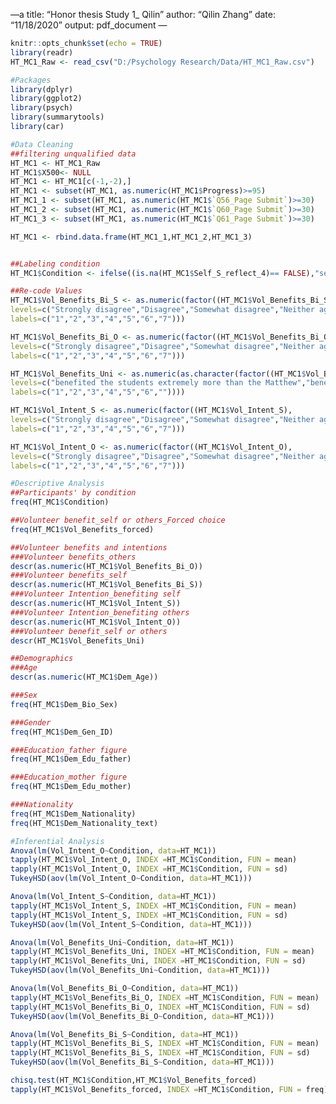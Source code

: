 ---a
title: "Honor thesis Study 1_ Qilin"
author: "Qilin Zhang"
date: "11/18/2020"
output: pdf_document
---

```r
knitr::opts_chunk$set(echo = TRUE)
library(readr)
HT_MC1_Raw <- read_csv("D:/Psychology Research/Data/HT_MC1_Raw.csv")
```
```r
#Packages
library(dplyr)
library(ggplot2)
library(psych)
library(summarytools)
library(car)
```

```r
#Data Cleaning
##filtering unqualified data
HT_MC1 <- HT_MC1_Raw
HT_MC1$X500<- NULL
HT_MC1 <- HT_MC1[c(-1,-2),]
HT_MC1 <- subset(HT_MC1, as.numeric(HT_MC1$Progress)>=95)
HT_MC1_1 <- subset(HT_MC1, as.numeric(HT_MC1$`Q56_Page Submit`)>=30)
HT_MC1_2 <- subset(HT_MC1, as.numeric(HT_MC1$`Q60_Page Submit`)>=30)
HT_MC1_3 <- subset(HT_MC1, as.numeric(HT_MC1$`Q61_Page Submit`)>=30)

HT_MC1 <- rbind.data.frame(HT_MC1_1,HT_MC1_2,HT_MC1_3)


##Labeling condition
HT_MC1$Condition <- ifelse((is.na(HT_MC1$Self_S_reflect_4)== FALSE),"self",(ifelse(is.na(HT_MC1$Other_O_reflect_4)== FALSE, "other", "self&other")))

##Re-code Values
HT_MC1$Vol_Benefits_Bi_S <- as.numeric(factor((HT_MC1$Vol_Benefits_Bi_S),
levels=c("Strongly disagree","Disagree","Somewhat disagree","Neither agree nor disagree","Somewhat agree","Agree","Strongly agree"),
labels=c("1","2","3","4","5","6","7")))

HT_MC1$Vol_Benefits_Bi_O <- as.numeric(factor((HT_MC1$Vol_Benefits_Bi_O),
levels=c("Strongly disagree","Disagree","Somewhat disagree","Neither agree nor disagree","Somewhat agree","Agree","Strongly agree"),
labels=c("1","2","3","4","5","6","7")))

HT_MC1$Vol_Benefits_Uni <- as.numeric(as.character(factor((HT_MC1$Vol_Benefits_Uni),
levels=c("benefited the students extremely more than the Matthew","benefited the students moderately more than the Matthew","benefited the students slightly more than the Matthew","benefited the students and Matthew equally","benefited Matthew slightly more than the students","benefited the Matthew moderately more than the students","benefited Matthew extremely more than the students"),
labels=c("1","2","3","4","5","6",""))))

HT_MC1$Vol_Intent_S <- as.numeric(factor((HT_MC1$Vol_Intent_S),
levels=c("Strongly disagree","Disagree","Somewhat disagree","Neither agree nor disagree","Somewhat agree","Agree","Strongly agree"),
labels=c("1","2","3","4","5","6","7")))

HT_MC1$Vol_Intent_O <- as.numeric(factor((HT_MC1$Vol_Intent_O),
levels=c("Strongly disagree","Disagree","Somewhat disagree","Neither agree nor disagree","Somewhat agree","Agree","Strongly agree"),
labels=c("1","2","3","4","5","6","7")))
```

```r
#Descriptive Analysis
##Participants' by condition
freq(HT_MC1$Condition)

##Volunteer benefit_self or others_Forced choice
freq(HT_MC1$Vol_Benefits_forced)

##Volunteer benefits and intentions
###Volunteer benefits_others
descr(as.numeric(HT_MC1$Vol_Benefits_Bi_O))
###Volunteer benefits_self
descr(as.numeric(HT_MC1$Vol_Benefits_Bi_S))
###Volunteer Intention_benefiting self
descr(as.numeric(HT_MC1$Vol_Intent_S))
###Volunteer Intention_benefiting others
descr(as.numeric(HT_MC1$Vol_Intent_O))
###Volunteer benefit_self or others
descr(HT_MC1$Vol_Benefits_Uni)

##Demographics
###Age
descr(as.numeric(HT_MC1$Dem_Age))

###Sex
freq(HT_MC1$Dem_Bio_Sex)

###Gender
freq(HT_MC1$Dem_Gen_ID)

###Education_father figure
freq(HT_MC1$Dem_Edu_father)

###Education_mother figure
freq(HT_MC1$Dem_Edu_mother)

###Nationality
freq(HT_MC1$Dem_Nationality)
freq(HT_MC1$Dem_Nationality_text)
```
```r
#Inferential Analysis
Anova(lm(Vol_Intent_O~Condition, data=HT_MC1))
tapply(HT_MC1$Vol_Intent_O, INDEX =HT_MC1$Condition, FUN = mean)
tapply(HT_MC1$Vol_Intent_O, INDEX =HT_MC1$Condition, FUN = sd)
TukeyHSD(aov(lm(Vol_Intent_O~Condition, data=HT_MC1)))

Anova(lm(Vol_Intent_S~Condition, data=HT_MC1))
tapply(HT_MC1$Vol_Intent_S, INDEX =HT_MC1$Condition, FUN = mean)
tapply(HT_MC1$Vol_Intent_S, INDEX =HT_MC1$Condition, FUN = sd)
TukeyHSD(aov(lm(Vol_Intent_S~Condition, data=HT_MC1)))

Anova(lm(Vol_Benefits_Uni~Condition, data=HT_MC1))
tapply(HT_MC1$Vol_Benefits_Uni, INDEX =HT_MC1$Condition, FUN = mean)
tapply(HT_MC1$Vol_Benefits_Uni, INDEX =HT_MC1$Condition, FUN = sd)
TukeyHSD(aov(lm(Vol_Benefits_Uni~Condition, data=HT_MC1)))

Anova(lm(Vol_Benefits_Bi_O~Condition, data=HT_MC1))
tapply(HT_MC1$Vol_Benefits_Bi_O, INDEX =HT_MC1$Condition, FUN = mean)
tapply(HT_MC1$Vol_Benefits_Bi_O, INDEX =HT_MC1$Condition, FUN = sd)
TukeyHSD(aov(lm(Vol_Benefits_Bi_O~Condition, data=HT_MC1)))

Anova(lm(Vol_Benefits_Bi_S~Condition, data=HT_MC1))
tapply(HT_MC1$Vol_Benefits_Bi_S, INDEX =HT_MC1$Condition, FUN = mean)
tapply(HT_MC1$Vol_Benefits_Bi_S, INDEX =HT_MC1$Condition, FUN = sd)
TukeyHSD(aov(lm(Vol_Benefits_Bi_S~Condition, data=HT_MC1)))

chisq.test(HT_MC1$Condition,HT_MC1$Vol_Benefits_forced)
tapply(HT_MC1$Vol_Benefits_forced, INDEX =HT_MC1$Condition, FUN = freq)
```

